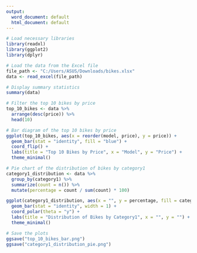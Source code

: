 ---
output:
  word_document: default
  html_document: default
---
```{r}
# Load necessary libraries
library(readxl)
library(ggplot2)
library(dplyr)
```
```{r}
# Load the data from the Excel file
file_path <- "C:/Users/ASUS/Downloads/bikes.xlsx"
data <- read_excel(file_path)
```
```{r}

# Display summary statistics
summary(data)
```
```{r}

# Filter the top 10 bikes by price
top_10_bikes <- data %>%
  arrange(desc(price)) %>%
  head(10)
```
```{r}
# Bar diagram of the top 10 bikes by price
ggplot(top_10_bikes, aes(x = reorder(model, price), y = price)) +
  geom_bar(stat = "identity", fill = "blue") +
  coord_flip() +
  labs(title = "Top 10 Bikes by Price", x = "Model", y = "Price") +
  theme_minimal()
```
```{r}
# Pie chart of the distribution of bikes by category1
category1_distribution <- data %>%
  group_by(category1) %>%
  summarize(count = n()) %>%
  mutate(percentage = count / sum(count) * 100)
```
```{r}
ggplot(category1_distribution, aes(x = "", y = percentage, fill = category1)) +
  geom_bar(stat = "identity", width = 1) +
  coord_polar(theta = "y") +
  labs(title = "Distribution of Bikes by Category1", x = "", y = "") +
  theme_minimal()
```
```{r}
# Save the plots
ggsave("top_10_bikes_bar.png")
ggsave("category1_distribution_pie.png")
```

